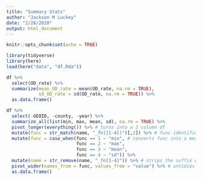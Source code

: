 ```yaml
---
title: "Summary Stats"
author: "Jackson M Luckey"
date: "2/28/2020"
output: html_document
---
```


```r
knitr::opts_chunk$set(echo = TRUE)
```

```r
library(tidyverse)
library(here)
load(here("data", "df.Rda"))
```

```r
df %>%
  select(OD_rate) %>%
  summarize(mean_OD_rate = mean(OD_rate, na.rm = TRUE),
            sd_OD_rate = sd(OD_rate, na.rm = TRUE)) %>%
  as.data.frame()
```

```r
df %>%
  select(-GEOID, -county, -year) %>%
  summarize_all(list(min, max, mean, sd), na.rm = TRUE) %>%
  pivot_longer(everything()) %>% # turns into a 2 column df
  mutate(func = str_match(name, "_fn([1-4])")[,2]) %>% # func identifies which transformation was used
  mutate(func = case_when(func == 1 ~ "min", # converts func into a meaninful label
                          func == 2 ~ "max",
                          func == 3 ~ "mean",
                          func == 4 ~ "sd")) %>%
  mutate(name = str_remove(name, "_fn[1-4]")) %>% # strips the suffix which was turned into func
  pivot_wider(names_from = func, values_from = "value") %>% # untidies but makes easy to use
  as.data.frame()
```